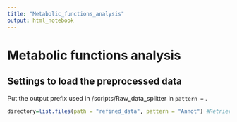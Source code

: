```yaml
---
title: "Metabolic_functions_analysis"
output: html_notebook
---
```


# Metabolic functions analysis

## Settings to load the preprocessed data

Put the output prefix used in /scripts/Raw_data_splitter in `pattern =` .

```r
directory=list.files(path = "refined_data", pattern = "Annot") #Retrieve file name in path witch contains the pattern
```
